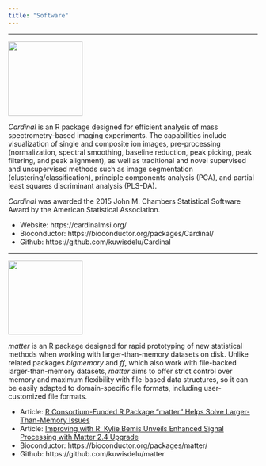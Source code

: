```yaml
---
title: "Software"
---
```


***

![](images/cardinal-logo.jpg){width=150px}

_Cardinal_ is an R package designed for efficient analysis of mass spectrometry-based imaging experiments. The capabilities include visualization of single and composite ion images, pre-processing (normalization, spectral smoothing, baseline reduction, peak picking, peak filtering, and peak alignment), as well as traditional and novel supervised and unsupervised methods such as image segmentation (clustering/classification), principle components analysis (PCA), and partial least squares discriminant analysis (PLS-DA).

_Cardinal_ was awarded the 2015 John M. Chambers Statistical Software Award by the American Statistical Association.

- Website: https://cardinalmsi.org/
- Bioconductor: https://bioconductor.org/packages/Cardinal/
- Github: https://github.com/kuwisdelu/Cardinal

***

![](images/matter-logo.jpg){width=150px}

_matter_ is an R package designed for rapid prototyping of new statistical methods when working with larger-than-memory datasets on disk. Unlike related packages _bigmemory_ and _ff_, which also work with file-backed larger-than-memory datasets, _matter_ aims to offer strict control over memory and maximum flexibility with file-based data structures, so it can be easily adapted to domain-specific file formats, including user-customized file formats.

- Article: [R Consortium-Funded R Package “matter” Helps Solve Larger-Than-Memory Issues](https://www.r-consortium.org/blog/2023/05/24/matter-helps-solve-larger-than-memory-issues)
- Article: [Improving with R: Kylie Bemis Unveils Enhanced Signal Processing with Matter 2.4 Upgrade](https://www.r-consortium.org/blog/2024/02/07/improving-with-r-kylie-bemis-unveils-enhanced-signal-processing-with-matter-2-4-upgrade)
- Bioconductor: https://bioconductor.org/packages/matter/
- Github: https://github.com/kuwisdelu/matter
